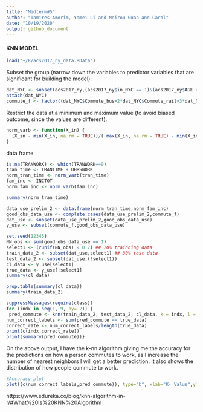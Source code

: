 ```yaml
---
title: "Midterm#5"
author: "Tamires Amorim, Yamei Li and Meirou Guan and Carol"
date: "10/19/2020"
output: github_document
---
```


#### KNN MODEL

```r
load("~/R/acs2017_ny_data.RData")
```

Subset the group (narrow down the variables to predictor variables that are significant for building the model):
```r
dat_NYC <- subset(acs2017_ny,(acs2017_ny$in_NYC == 1)&(acs2017_ny$AGE > 20) & (acs2017_ny$AGE < 66))
attach(dat_NYC)
commute_f <- factor((dat_NYC$Commute_bus+2*dat_NYC$Commute_rail+3*dat_NYC$Commute_subway+4*dat_NYC$Commute_car+5*dat_NYC$Commute_other), levels=c(1,2,3,4,5),labels = c("bus","rail","subway","car","other"))
```


Restrict the data at a minimum and maximum value (to avoid biased outcome, since the values are different):
```r
norm_varb <- function(X_in) {
  (X_in - min(X_in, na.rm = TRUE))/( max(X_in, na.rm = TRUE) - min(X_in, na.rm = TRUE) )
}
```


data frame
```r
is.na(TRANWORK) <- which(TRANWORK==0)
tran_time <- TRANTIME + UHRSWORK
norm_tran_time <- norm_varb(tran_time)
fam_inc <- INCTOT
norm_fam_inc <- norm_varb(fam_inc)
```


```r
summary(norm_tran_time)
```

```r
data_use_prelim_2 <- data.frame(norm_tran_time,norm_fam_inc)
good_obs_data_use <- complete.cases(data_use_prelim_2,commute_f)
dat_use <- subset(data_use_prelim_2,good_obs_data_use)
y_use <- subset(commute_f,good_obs_data_use)
```


```r
set.seed(12345)
NN_obs <- sum(good_obs_data_use == 1)
select1 <- (runif(NN_obs) < 0.7) ## 70% trainning data
train_data_2 <- subset(dat_use,select1) ## 30% test data
test_data_2 <- subset(dat_use,(!select1))
cl_data <- y_use[select1]
true_data <- y_use[!select1]
summary(cl_data)

```


```r
prop.table(summary(cl_data))
summary(train_data_2)
```


```r
suppressMessages(require(class))
for (indx in seq(1, 9, by= 2)) {
 pred_commute <- knn(train_data_2, test_data_2, cl_data, k = indx, l = 0, prob = FALSE, use.all = TRUE)
num_correct_labels <- sum(pred_commute == true_data)
correct_rate <- num_correct_labels/length(true_data)
print(c(indx,correct_rate))
print(summary(pred_commute))}
```
On the above output, I have the k-nn algorithm giving me the accuracy for the predictions on how a person commutes to work, as I increase the number of nearest neighbors I will get a better prediction. It also shows the distribution of how people commute to work. 

```r
#Accuracy plot
plot((c(num_correct_labels,pred_commute)), type="b", xlab="K- Value",ylab="Accuracy level")
```



https://www.edureka.co/blog/knn-algorithm-in-r/#What%20Is%20KNN%20Algorithm



